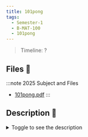```yaml
---
title: 101pong
tags:
  - Semester-1
  - B-MAT-100
  - 101pong
---
```

> Timeline: ?


## Files 📂

:::note 2025 Subject and Files
- [101pong.pdf](https://github.com/Studio-17/Epitech-Subjects/raw/main/Semester-1/B-MAT-100/101pong/101pong.pdf)
:::

## Description 📖
<details>
  <summary>Toggle to see the description</summary>
  <div>
<details>
<summary> Tests de la moulinette </summary>
<table align="center">
    <thead>
        <tr>
            <td colspan="3" align="center"><strong>MOULINETTE</strong></td>
        </tr>
        <tr>
            <th>SOMMAIRE</th>
            <th>NB DE TESTS</th>
            <th>DETAILS</th>
        </tr>
    </thead>
    <tbody>
        <tr>
            <td rowspan="1">A - Basic tree</td>
            <td rowspan="1" style="text-align: center;">1</td>
            <td>01 - Tree of size 1</td>
        </tr>
        <tr>
            <td rowspan="2">B - Functionality</td>
            <td rowspan="2" style="text-align: center;">2</td>
            <td>01 - Trees of even sizes</td>
        </tr>
        <tr>
            <td>02 - Trees of odd sizes</td>
        </tr>
        <tr>
            <td rowspan="1">C - Error handling</td>
            <td rowspan="1" style="text-align: center;">1</td>
            <td>01 - Trees of invalid sizes</td>
        </tr>
    </tbody>
</table>
</details>
<details>
<summary> Tests de la moulinette </summary>
<table align="center">
    <thead>
        <tr>
            <td colspan="3" align="center"><strong>MOULINETTE</strong></td>
        </tr>
        <tr>
            <th>SOMMAIRE</th>
            <th>NB DE TESTS</th>
            <th>DETAILS</th>
        </tr>
    </thead>
    <tbody>
        <tr>
            <td rowspan="1">match</td>
            <td rowspan="1" style="text-align: center;">1</td>
            <td>match</td>
        </tr>
        <tr>
            <td rowspan="1">nmatch</td>
            <td rowspan="1" style="text-align: center;">1</td>
            <td>nmatch</td>
        </tr>
    </tbody>
</table>
</details>
<details>
<summary> Tests de la moulinette </summary>
<table align="center">
    <thead>
        <tr>
            <td colspan="3" align="center"><strong>MOULINETTE</strong></td>
        </tr>
        <tr>
            <th>SOMMAIRE</th>
            <th>NB DE TESTS</th>
            <th>DETAILS</th>
        </tr>
    </thead>
    <tbody>
        <tr>
            <td rowspan="1">A - Basic star</td>
            <td rowspan="1" style="text-align: center;">1</td>
            <td>01 - Star of size 1</td>
        </tr>
        <tr>
            <td rowspan="3">B - Functionality</td>
            <td rowspan="3" style="text-align: center;">3</td>
            <td>01 - Stars of small sizes</td>
        </tr>
    		<tr>
			<td>02 - Stars of medium sizes</td>
		</tr>
		<tr>
			<td>03 - Stars of big sizes</td>
		</tr>
        <tr>
            <td rowspan="1">C - Error handling</td>
            <td rowspan="1" style="text-align: center;">1</td>
            <td>01 - Star of size 0</td>
        </tr>
	</tbody>
</table>
</details>
<details>
<summary> Tests de la moulinette </summary>
<table align="center">
    <thead>
    <tr>
        <td colspan="3" align="center"><strong>MOULINETTE</strong></td>
    </tr>
        <tr>
            <th>SOMMAIRE</th>
            <th>NB DE TESTS</th>
            <th>DETAILS</th>
        </tr>
    </thead>
    <tbody>
        <tr>
            <td rowspan="1">workshopLib</td>
            <td rowspan="1" style="text-align: center;">29</td>
            <td>❌</td>
        </tr>
    </tbody>
</table>
</details>
<details>
<summary> Tests de la moulinette </summary>
<table align="center">
    <thead>
        <tr>
            <td colspan="3" align="center"><strong>MOULINETTE</strong></td>
        </tr>
        <tr>
            <th>SOMMAIRE</th>
            <th>NB DE TESTS</th>
            <th>DETAILS</th>
        </tr>
    </thead>
    <tbody>
        <tr>
            <td rowspan="1">01 - Count Island</td>
            <td rowspan="1" style="text-align: center;">1</td>
            <td>01 - Count island</td>
        </tr>
        <tr>
            <td rowspan="1">02 - Return Value</td>
            <td rowspan="1" style="text-align: center;">1</td>
            <td>01 - Return value</td>
        </tr>
        <tr>
            <td rowspan="1">03 - Error handling</td>
            <td rowspan="1" style="text-align: center;">1</td>
            <td>01 - Error handling</td>
        </tr>
	</tbody>
</table>
</details>
<details>
<summary> Tests de la moulinette </summary>
<table align="center">
    <thead>
    <tr>
        <td colspan="3" align="center"><strong>MOULINETTE</strong></td>
    </tr>
        <tr>
            <th>SOMMAIRE</th>
            <th>NB DE TESTS</th>
            <th>DETAILS</th>
        </tr>
    </thead>
    <tbody>
        <tr>
            <td rowspan="1">step01</td>
            <td rowspan="1" style="text-align: center;">1</td>
            <td>Step01</td>
        </tr>
        <tr>
            <td rowspan="1">step02</td>
            <td rowspan="1" style="text-align: center;">1</td>
            <td>Step02</td>
        </tr>
        <tr>
            <td rowspan="1">step03</td>
            <td rowspan="1" style="text-align: center;">1</td>
            <td>Step03</td>
        </tr>
        <tr>
            <td rowspan="1">step04</td>
            <td rowspan="1" style="text-align: center;">1</td>
            <td>Step04</td>
        </tr>
    </tbody>
</table>
</details>
<details>
<summary> Tests de la moulinette </summary>
<table align="center">
    <thead>
    <tr>
        <td colspan="3" align="center"><strong>MOULINETTE</strong></td>
    </tr>
        <tr>
            <th>SOMMAIRE</th>
            <th>NB DE TESTS</th>
            <th>DETAILS</th>
        </tr>
    </thead>
    <tbody>
        <tr>
            <td rowspan="3">rush-1-1</td>
            <td rowspan="3" style="text-align: center;">3</td>
            <td>01 - Small sizes</td>
        </tr>
        <tr>
            <td>02 - Big sizes</td>
        </tr>
        <tr>
            <td>03 - Special cases</td>
        </tr>
        <tr>
            <td rowspan="3">rush-1-2</td>
            <td rowspan="3" style="text-align: center;">3</td>
            <td>01 - Small sizes</td>
        </tr>
        <tr>
            <td>02 - Big sizes</td>
        </tr>
        <tr>
            <td>03 - Special cases</td>
        </tr>
        <tr>
            <td rowspan="3">rush-1-3</td>
            <td rowspan="3" style="text-align: center;">3</td>
            <td>01 - Small sizes</td>
        </tr>
        <tr>
            <td>02 - Big sizes</td>
        </tr>
        <tr>
            <td>03 - Special cases</td>
        </tr>
        <tr>
            <td rowspan="3">rush-1-4</td>
            <td rowspan="3" style="text-align: center;">3</td>
            <td>01 - Small sizes</td>
        </tr>
        <tr>
            <td>02 - Big sizes</td>
        </tr>
        <tr>
            <td>03 - Special cases</td>
        </tr>
        <tr>
            <td rowspan="3">rush-1-5</td>
            <td rowspan="3" style="text-align: center;">3</td>
            <td>01 - Small sizes</td>
        </tr>
        <tr>
            <td>02 - Big sizes</td>
        </tr>
        <tr>
            <td>03 - Special cases</td>
        </tr>
    </tbody>
</table>
</details>
<details>
<summary> Tests de la moulinette </summary>
<table align="center">
    <thead>
    <tr>
        <td colspan="3" align="center"><strong>MOULINETTE</strong></td>
    </tr>
        <tr>
            <th>SOMMAIRE</th>
            <th>NB DE TESTS</th>
            <th>DETAILS</th>
        </tr>
    </thead>
    <tbody>
        <tr>
            <td rowspan="1">01 - task01</td>
            <td rowspan="1" style="text-align: center;">1</td>
            <td>task01</td>
        </tr>
        <tr>
            <td rowspan="1">02 - task02</td>
            <td rowspan="1" style="text-align: center;">1</td>
            <td>task02</td>
        </tr>
        <tr>
            <td rowspan="1">03 - task03</td>
            <td rowspan="1" style="text-align: center;">1</td>
            <td>task03</td>
        </tr>
        <tr>
            <td rowspan="1">04 - task04</td>
            <td rowspan="1" style="text-align: center;">1</td>
            <td>task04</td>
        </tr>
        <tr>
            <td rowspan="1">05 - task05</td>
            <td rowspan="1" style="text-align: center;">1</td>
            <td>task05</td>
        </tr>
        <tr>
            <td rowspan="1">06 - task06</td>
            <td rowspan="1" style="text-align: center;">1</td>
            <td>task06</td>
        </tr>
    </tbody>
</table>
</details>
<details>
<summary> Tests de la moulinette </summary>
<table align="center">
    <thead>
    <tr>
        <td colspan="3" align="center"><strong>MOULINETTE</strong></td>
    </tr>
        <tr>
            <th>SOMMAIRE</th>
            <th>NB DE TESTS</th>
            <th>DETAILS</th>
        </tr>
    </thead>
    <tbody>
        <tr>
            <td rowspan="1">01 - task01</td>
            <td rowspan="1" style="text-align: center;">1</td>
            <td>task01</td>
        </tr>
        <tr>
            <td rowspan="1">02 - task02</td>
            <td rowspan="1" style="text-align: center;">1</td>
            <td>task02</td>
        </tr>
        <tr>
            <td rowspan="1">03 - task03</td>
            <td rowspan="1" style="text-align: center;">1</td>
            <td>task03</td>
        </tr>
        <tr>
            <td rowspan="1">04 - task04</td>
            <td rowspan="1" style="text-align: center;">1</td>
            <td>task04</td>
        </tr>
        <tr>
            <td rowspan="1">05 - task05</td>
            <td rowspan="1" style="text-align: center;">1</td>
            <td>task05</td>
        </tr>
        <tr>
            <td rowspan="1">06 - task06</td>
            <td rowspan="1" style="text-align: center;">1</td>
            <td>task06</td>
        </tr>
    </tbody>
</table>
</details>
<details>
<summary> Tests de la moulinette </summary>
<table align="center">
    <thead>
    <tr>
        <td colspan="3" align="center"><strong>MOULINETTE</strong></td>
    </tr>
        <tr>
            <th>SOMMAIRE</th>
            <th>NB DE TESTS</th>
            <th>DETAILS</th>
        </tr>
    </thead>
    <tbody>
        <tr>
            <td rowspan="1">01 - task01</td>
            <td rowspan="1" style="text-align: center;">1</td>
            <td>task01</td>
        </tr>
        <tr>
            <td rowspan="1">02 - task02</td>
            <td rowspan="1" style="text-align: center;">1</td>
            <td>task02</td>
        </tr>
        <tr>
            <td rowspan="1">03 - task03</td>
            <td rowspan="1" style="text-align: center;">1</td>
            <td>task03</td>
        </tr>
        <tr>
            <td rowspan="1">04 - task04</td>
            <td rowspan="1" style="text-align: center;">1</td>
            <td>task04</td>
        </tr>
        <tr>
            <td rowspan="1">05 - task05</td>
            <td rowspan="1" style="text-align: center;">1</td>
            <td>task05</td>
        </tr>
    </tbody>
</table>
</details>
<details>
<summary> Tests de la moulinette </summary>
<table align="center">
    <thead>
    <tr>
        <td colspan="3" align="center"><strong>MOULINETTE</strong></td>
    </tr>
        <tr>
            <th>SOMMAIRE</th>
            <th>NB DE TESTS</th>
            <th>DETAILS</th>
        </tr>
    </thead>
    <tbody>
        <tr>
            <td>01 - task01</td>
            <td rowspan="1" style="text-align: center;">1</td>
            <td>task01</td>
        </tr>
        <tr>
            <td>02 - task02</td>
            <td rowspan="1" style="text-align: center;">1</td>
            <td>task02</td>
        </tr>
        <tr>
            <td>03 - task03</td>
            <td rowspan="1" style="text-align: center;">1</td>
            <td>task03</td>
        </tr>
        <tr>
            <td>04 - task04</td>
            <td rowspan="1" style="text-align: center;">1</td>
            <td>task04</td>
        </tr>
        <tr>
            <td>05 - task05</td>
            <td rowspan="1" style="text-align: center;">1</td>
            <td>task05</td>
        </tr>
        <tr>
            <td>06 - task06</td>
            <td rowspan="1" style="text-align: center;">1</td>
            <td>task06</td>
        </tr>
        <tr>
            <td>07 - task07</td>
            <td rowspan="1" style="text-align: center;">1</td>
            <td>task07</td>
        </tr>
        </tr>
        <tr>
            <td>08 - task08</td>
            <td rowspan="1" style="text-align: center;">1</td>
            <td>task08</td>
        </tr>
        <tr>
            <td>09 - task09</td>
            <td rowspan="1" style="text-align: center;">1</td>
            <td>task09</td>
        </tr>
        <tr>
            <td>10 - task10</td>
            <td rowspan="1" style="text-align: center;">1</td>
            <td>task10</td>
        </tr>
        <tr>
            <td>11 - task11</td>
            <td rowspan="1" style="text-align: center;">1</td>
            <td>task11</td>
        </tr>
        <tr>
            <td>12 - task12</td>
            <td rowspan="1" style="text-align: center;">1</td>
            <td>task12</td>
        </tr>
        <tr>
            <td>13 - task13</td>
            <td rowspan="1" style="text-align: center;">1</td>
            <td>task13</td>
        </tr>
        <tr>
            <td>14 - task14</td>
            <td rowspan="1" style="text-align: center;">1</td>
            <td>task14</td>
        </tr>
        <tr>
            <td>15 - task15</td>
            <td rowspan="1" style="text-align: center;">1</td>
            <td>task15</td>
        </tr>
        <tr>
            <td>16 - task16</td>
            <td rowspan="1" style="text-align: center;">1</td>
            <td>task16</td>
        </tr>
        <tr>
            <td>17 - task17</td>
            <td rowspan="1" style="text-align: center;">1</td>
            <td>task17</td>
        </tr>
        <tr>
            <td>18 - task18</td>
            <td rowspan="1" style="text-align: center;">1</td>
            <td>task18</td>
        </tr>
        <tr>
            <td>19 - task19</td>
            <td rowspan="1" style="text-align: center;">1</td>
            <td>task19</td>
        </tr>
        <tr>
            <td>20 - task20</td>
            <td rowspan="1" style="text-align: center;">1</td>
            <td>task20</td>
        </tr>
        <tr>
            <td>21 - task21</td>
            <td rowspan="1" style="text-align: center;">1</td>
            <td>task21</td>
        </tr>
    </tbody>
</table>
</details>
<details>
<summary> Tests de la moulinette </summary>
<table align="center">
    <thead>
        <tr>
            <td colspan="3" align="center"><strong>MOULINETTE</strong></td>
        </tr>
        <tr>
            <th>SOMMAIRE</th>
            <th>NB DE TESTS</th>
            <th>DETAILS</th>
        </tr>
    </thead>
    <tbody>
        <tr>
            <td rowspan="1">01 - task01</td>
            <td rowspan="1" style="text-align: center;">1</td>
            <td>task01</td>
        </tr>
        <tr>
            <td rowspan="1">02 - task02</td>
            <td rowspan="1" style="text-align: center;">1</td>
            <td>task02</td>
        </tr>
        <tr>
            <td rowspan="1">03 - task03</td>
            <td rowspan="1" style="text-align: center;">1</td>
            <td>task03</td>
        </tr>
        <tr>
            <td rowspan="1">04 - task04</td>
            <td rowspan="1" style="text-align: center;">1</td>
            <td>task04</td>
        </tr>
        <tr>
            <td rowspan="1">05 - task05</td>
            <td rowspan="1" style="text-align: center;">1</td>
            <td>task05</td>
        </tr>
        <tr>
            <td rowspan="1">06 - task06</td>
            <td rowspan="1" style="text-align: center;">1</td>
            <td>task06</td>
        </tr>
        <tr>
            <td rowspan="1">07 - task07</td>
            <td rowspan="1" style="text-align: center;">1</td>
            <td>task07</td>
        </tr>
    </tbody>
</table>
</details>
<details>
<summary> Tests de la moulinette </summary>
<table align="center">
    <thead>
    <tr>
        <td colspan="3" align="center"><strong>MOULINETTE</strong></td>
    </tr>
        <tr>
            <th>SOMMAIRE</th>
            <th>NB DE TESTS</th>
            <th>DETAILS</th>
        </tr>
    </thead>
    <tbody>
        <tr>
            <td rowspan="1">01 - task01</td>
            <td rowspan="1" style="text-align: center;">1</td>
            <td>task01</td>
        </tr>
        <tr>
            <td rowspan="1">02 - task02</td>
            <td rowspan="1" style="text-align: center;">1</td>
            <td>task02</td>
        </tr>
        <tr>
            <td rowspan="1">03 - task03</td>
            <td rowspan="1" style="text-align: center;">1</td>
            <td>task03</td>
        </tr>
        <tr>
            <td rowspan="1">04 - task04</td>
            <td rowspan="1" style="text-align: center;">1</td>
            <td>task04</td>
        </tr>
    </tbody>
</table>
</details>
<details>
<summary> Tests de la moulinette </summary>
<table align="center">
    <thead>
    <tr>
        <td colspan="3" align="center"><strong>MOULINETTE</strong></td>
    </tr>
        <tr>
            <th>SOMMAIRE</th>
            <th>NB DE TESTS</th>
            <th>DETAILS</th>
        </tr>
    </thead>
    <tbody>
        <tr>
            <td rowspan="1">01 - task01</td>
            <td rowspan="1" style="text-align: center;">1</td>
            <td>task01</td>
        </tr>
        <tr>
            <td rowspan="1">02 - task02</td>
            <td rowspan="1" style="text-align: center;">1</td>
            <td>task02</td>
        </tr>
        <tr>
            <td rowspan="1">03 - task03</td>
            <td rowspan="1" style="text-align: center;">1</td>
            <td>task03</td>
        </tr>
        <tr>
            <td rowspan="1">04 - task04</td>
            <td rowspan="1" style="text-align: center;">1</td>
            <td>task04</td>
        </tr>
        <tr>
            <td rowspan="1">05 - task05</td>
            <td rowspan="1" style="text-align: center;">1</td>
            <td>task05</td>
        </tr>
        <tr>
            <td rowspan="1">06 - task06</td>
            <td rowspan="1" style="text-align: center;">1</td>
            <td>task06</td>
        </tr>
    </tbody>
</table>
</details>
<details>
<summary> Tests de la moulinette </summary>
<table align="center">
    <thead>
    <tr>
        <td colspan="3" align="center"><strong>MOULINETTE</strong></td>
    </tr>
        <tr>
            <th>SOMMAIRE</th>
            <th>NB DE TESTS</th>
            <th>DETAILS</th>
        </tr>
    </thead>
    <tbody>
        <tr>
            <td rowspan="1">01 - task01</td>
            <td rowspan="1" style="text-align: center;">1</td>
            <td>task01</td>
        </tr>
        <tr>
            <td rowspan="1">02 - task02</td>
            <td rowspan="1" style="text-align: center;">1</td>
            <td>task02</td>
        </tr>
        <tr>
            <td rowspan="1">03 - task03</td>
            <td rowspan="1" style="text-align: center;">1</td>
            <td>task03</td>
        </tr>
        <tr>
            <td rowspan="1">04 - task04</td>
            <td rowspan="1" style="text-align: center;">1</td>
            <td>task04</td>
        </tr>
        <tr>
            <td rowspan="1">05 - task05</td>
            <td rowspan="1" style="text-align: center;">1</td>
            <td>task05</td>
        </tr>
        <tr>
            <td rowspan="1">06 - task06</td>
            <td rowspan="1" style="text-align: center;">1</td>
            <td>task06</td>
        </tr>
        <tr>
            <td rowspan="1">07 - task07</td>
            <td rowspan="1" style="text-align: center;">1</td>
            <td>task07</td>
        </tr>
        <tr>
            <td rowspan="1">08 - task08</td>
            <td rowspan="1" style="text-align: center;">1</td>
            <td>task08</td>
        </tr>
        <tr>
            <td rowspan="1">09 - task09</td>
            <td rowspan="1" style="text-align: center;">1</td>
            <td>task09</td>
        </tr>
    </tbody>
</table>
</details>
<details>
<summary> Tests de la moulinette </summary>
<table align="center">
    <thead>
    <tr>
        <td colspan="3" align="center"><strong>MOULINETTE</strong></td>
    </tr>
        <tr>
            <th>SOMMAIRE</th>
            <th>NB DE TESTS</th>
            <th>DETAILS</th>
        </tr>
    </thead>
    <tbody>
        <tr>
            <td rowspan="1">01 - task01</td>
            <td rowspan="1" style="text-align: center;">1</td>
            <td>task01</td>
        </tr>
        <tr>
            <td rowspan="1">02 - task02</td>
            <td rowspan="1" style="text-align: center;">1</td>
            <td>task02</td>
        </tr>
        <tr>
            <td rowspan="1">03 - task03</td>
            <td rowspan="1" style="text-align: center;">1</td>
            <td>task03</td>
        </tr>
        <tr>
            <td rowspan="1">04 - task04</td>
            <td rowspan="1" style="text-align: center;">1</td>
            <td>task04</td>
        </tr>
        <tr>
            <td rowspan="1">05 - task05</td>
            <td rowspan="1" style="text-align: center;">1</td>
            <td>task05</td>
        </tr>
        <tr>
            <td rowspan="1">06 - task06</td>
            <td rowspan="1" style="text-align: center;">1</td>
            <td>task06</td>
        </tr>
        <tr>
            <td rowspan="1">07 - task07</td>
            <td rowspan="1" style="text-align: center;">1</td>
            <td>task07</td>
        </tr>
    </tbody>
</table>
</details>
<details>
<summary> Tests de la moulinette </summary>
<table align="center">
    <thead>
    <tr>
        <td colspan="3" align="center"><strong>MOULINETTE</strong></td>
    </tr>
        <tr>
            <th>SOMMAIRE</th>
            <th>NB DE TESTS</th>
            <th>DETAILS</th>
        </tr>
    </thead>
    <tbody>
        <tr>
            <td rowspan="1">01 - task01</td>
            <td rowspan="1" style="text-align: center;">1</td>
            <td>task01</td>
        </tr>
        <tr>
            <td rowspan="1">02 - task02</td>
            <td rowspan="1" style="text-align: center;">1</td>
            <td>task02</td>
        </tr>
        <tr>
            <td rowspan="1">03 - task03</td>
            <td rowspan="1" style="text-align: center;">1</td>
            <td>task03</td>
        </tr>
        <tr>
            <td rowspan="1">04 - task04</td>
            <td rowspan="1" style="text-align: center;">1</td>
            <td>task04</td>
        </tr>
        <tr>
            <td rowspan="1">05 - task05</td>
            <td rowspan="1" style="text-align: center;">1</td>
            <td>task05</td>
        </tr>
        <tr>
            <td rowspan="1">06 - task06</td>
            <td rowspan="1" style="text-align: center;">1</td>
            <td>task06</td>
        </tr>
        <tr>
            <td rowspan="1">07 - task07</td>
            <td rowspan="1" style="text-align: center;">1</td>
            <td>task07</td>
        </tr>
        <tr>
            <td rowspan="1">08 - task08</td>
            <td rowspan="1" style="text-align: center;">1</td>
            <td>task08</td>
        </tr>
    </tbody>
</table>
</details>
<details>
<summary> Tests de la moulinette </summary>
<table align="center">
    <thead>
    <tr>
        <td colspan="3" align="center"><strong>MOULINETTE</strong></td>
    </tr>
        <tr>
            <th>SOMMAIRE</th>
            <th>NB DE TESTS</th>
            <th>DETAILS</th>
        </tr>
    </thead>
    <tbody>
        <tr>
            <td rowspan="1">01 - task01</td>
            <td rowspan="1" style="text-align: center;">1</td>
            <td>task01</td>
        </tr>
        <tr>
            <td rowspan="1">02 - task02</td>
            <td rowspan="1" style="text-align: center;">1</td>
            <td>task02</td>
        </tr>
        <tr>
            <td rowspan="1">03 - task03</td>
            <td rowspan="1" style="text-align: center;">1</td>
            <td>task03</td>
        </tr>
        <tr>
            <td rowspan="1">04 - task04</td>
            <td rowspan="1" style="text-align: center;">1</td>
            <td>task04</td>
        </tr>
        <tr>
            <td rowspan="1">05 - task05</td>
            <td rowspan="1" style="text-align: center;">1</td>
            <td>task05</td>
        </tr>
        <tr>
            <td rowspan="1">06 - task06</td>
            <td rowspan="1" style="text-align: center;">1</td>
            <td>task06</td>
        </tr>
        <tr>
            <td rowspan="1">07 - task07</td>
            <td rowspan="1" style="text-align: center;">1</td>
            <td>task07</td>
        </tr>
        <tr>
            <td rowspan="1">08 - task08</td>
            <td rowspan="1" style="text-align: center;">1</td>
            <td>task08</td>
        </tr>
        <tr>
            <td rowspan="1">09 - task09</td>
            <td rowspan="1" style="text-align: center;">1</td>
            <td>task09</td>
        </tr>
        <tr>
            <td rowspan="1">10 - task10</td>
            <td rowspan="1" style="text-align: center;">1</td>
            <td>task10</td>
        </tr>
        <tr>
            <td rowspan="1">11 - task11</td>
            <td rowspan="1" style="text-align: center;">1</td>
            <td>task11</td>
        </tr>
    </tbody>
</table>
</details>
<details>
<summary> Tests de la moulinette </summary>
<table align="center">
    <thead>
    <tr>
        <td colspan="3" align="center"><strong>MOULINETTE</strong></td>
    </tr>
        <tr>
            <th>SOMMAIRE</th>
            <th>NB DE TESTS</th>
            <th>DETAILS</th>
        </tr>
    </thead>
    <tbody>
        <tr>
            <td rowspan="1">01 - task01</td>
            <td rowspan="1" style="text-align: center;">1</td>
            <td>task01</td>
        </tr>
        <tr>
            <td rowspan="1">02 - task02</td>
            <td rowspan="1" style="text-align: center;">1</td>
            <td>task02</td>
        </tr>
        <tr>
            <td rowspan="1">03 - task03</td>
            <td rowspan="1" style="text-align: center;">1</td>
            <td>task03</td>
        </tr>
        <tr>
            <td rowspan="1">04 - task04</td>
            <td rowspan="1" style="text-align: center;">1</td>
            <td>task04</td>
        </tr>
        <tr>
            <td rowspan="1">05 - task05</td>
            <td rowspan="1" style="text-align: center;">1</td>
            <td>task05</td>
        </tr>
    </tbody>
</table>
</details>
<details>
<summary> Tests de la moulinette </summary>
<table align="center">
    <thead>
        <tr>
            <td colspan="3" align="center"><strong>MOULINETTE</strong></td>
        </tr>
        <tr>
            <th>SOMMAIRE</th>
            <th>NB DE TESTS</th>
            <th>DETAILS</th>
        </tr>
    </thead>
    <tbody>
        <tr>
            <td rowspan="8">01 - eval_expr</td>
            <td rowspan="8" style="text-align: center;">8</td>
            <td>Test 01</td>
        </tr>
        <tr>
            <td>Test 02</td>
        </tr>
        <tr>
            <td>Test 03</td>
        </tr>
        <tr>
            <td>Test 04</td>
        </tr>
        <tr>
            <td>Test 05</td>
        </tr>
        <tr>
            <td>Test 06</td>
        </tr>
        <tr>
            <td>Test 07</td>
        </tr>
        <tr>
            <td>Test 08</td>
        </tr>
    </tbody>
</table>
</details>
<details>
<summary> Tests de la moulinette </summary>
<table align="center">
    <thead>
        <tr>
            <td colspan="3" align="center"><strong>MOULINETTE</strong></td>
        </tr>
        <tr>
            <th>SOMMAIRE</th>
            <th>NB DE TESTS</th>
            <th>DETAILS</th>
        </tr>
    </thead>
    <tbody>
        <tr>
            <td rowspan="12">01 - syntax errors</td>
            <td rowspan="12" style="text-align: center;">12</td>
            <td>A - missing operator</td>
        </tr>
        <tr>
            <td>B - too many operator</td>
        </tr>
        <tr>
            <td>C - operator in the base</td>
        </tr>
        <tr>
            <td>D - two identical digits</td>
        </tr>
        <tr>
            <td>E - two identical operators</td>
        </tr>
        <tr>
            <td>F - unmatched parenthesis #1</td>
        </tr>
        <tr>
            <td>G - unmatched parenthesis #2</td>
        </tr>
        <tr>
            <td>H - invalid expression #1</td>
        </tr>
        <tr>
            <td>I - invalid expression #2</td>
        </tr>
        <tr>
            <td>J - empty expression</td>
        </tr>
        <tr>
            <td>K - unknown digit</td>
        </tr>
        <tr>
            <td>L - missing argument</td>
        </tr>
        <tr>
            <td rowspan="7">02 - addition</td>
            <td rowspan="7" style="text-align: center;">7</td>
            <td>A - simple #1</td>
        </tr>
        <tr>
            <td>B - simple #2</td>
        </tr>
        <tr>
            <td>C - size handling #1</td>
        </tr>
        <tr>
            <td>D - size handling #2</td>
        </tr>
        <tr>
            <td>E - with remainder</td>
        </tr>
        <tr>
            <td>F - big #1</td>
        </tr>
        <tr>
            <td>G - big #2</td>
        </tr>
        <tr>
            <td rowspan="13">03 - subtraction</td>
            <td rowspan="13" style="text-align: center;">13</td>
            <td>A - simple positive</td>
        </tr>
        <tr>
            <td>B - simple negative #1</td>
        </tr>
        <tr>
            <td>C - simple negative #2</td>
        </tr>
        <tr>
            <td>D - size handling #1</td>
        </tr>
        <tr>
            <td>E - size handling #2</td>
        </tr>
        <tr>
            <td>F - size handling #3</td>
        </tr>
        <tr>
            <td>G - with remainder #1</td>
        </tr>
        <tr>
            <td>H - with remainder #2</td>
        </tr>
        <tr>
            <td>I - two operators</td>
        </tr>
        <tr>
            <td>J - big #1</td>
        </tr>
        <tr>
            <td>K - big #2</td>
        </tr>
        <tr>
            <td>L - big #3</td>
        </tr>
        <tr>
            <td>M - big #4</td>
        </tr>
        <tr>
            <td rowspan="9">04 - multiplication</td>
            <td rowspan="9" style="text-align: center;">9</td>
            <td>A - simple</td>
        </tr>
        <tr>
            <td>B - size handling #1</td>
        </tr>
        <tr>
            <td>C - size handling #2</td>
        </tr>
        <tr>
            <td>D - size handling #3</td>
        </tr>
        <tr>
            <td>E - with negative number #1</td>
        </tr>
        <tr>
            <td>F - with negative number #2</td>
        </tr>
        <tr>
            <td>G - big#1</td>
        </tr>
        <tr>
            <td>H - big #2</td>
        </tr>
        <tr>
            <td>I - big #3</td>
        </tr>
        <tr>
            <td rowspan="11">05 - division</td>
            <td rowspan="11" style="text-align: center;">11</td>
            <td>A - simple #1</td>
        </tr>
        <tr>
            <td>B - simple #2</td>
        </tr>
        <tr>
            <td>C - size handling #1</td>
        </tr>
        <tr>
            <td>D - size handling #2</td>
        </tr>
        <tr>
            <td>E - size handling #3</td>
        </tr>
        <tr>
            <td>F - with negative number #1</td>
        </tr>
        <tr>
            <td>G - with negative number #2</td>
        </tr>
        <tr>
            <td>H - big #1</td>
        </tr>
        <tr>
            <td>I - big #2</td>
        </tr>
        <tr>
            <td>J - big #3</td>
        </tr>
        <tr>
            <td>K - by 0 exception</td>
        </tr>
        <tr>
            <td rowspan="11">06 - modulo</td>
            <td rowspan="11" style="text-align: center;">11</td>
            <td>A - simple #1</td>
        </tr>
        <tr>
            <td>B - simple #2</td>
        </tr>
        <tr>
            <td>C - size handling #1</td>
        </tr>
        <tr>
            <td>D - size handling #2</td>
        </tr>
        <tr>
            <td>E - size handling #3</td>
        </tr>
        <tr>
            <td>F - with negative number #1</td>
        </tr>
        <tr>
            <td>G - with negative number #2</td>
        </tr>
        <tr>
            <td>H - big #1</td>
        </tr>
        <tr>
            <td>I - big #2</td>
        </tr>
        <tr>
            <td>J - big #3</td>
        </tr>
        <tr>
            <td>K - by 0 exception</td>
        </tr>
        <tr>
            <td rowspan="6">07 - base and operators</td>
            <td rowspan="6" style="text-align: center;">6</td>
            <td>A - binary base</td>
        </tr>
        <tr>
            <td>B - hexa base</td>
        </tr>
        <tr>
            <td>C - custom base #1</td>
        </tr>
        <tr>
            <td>D - custom base #2</td>
        </tr>
        <tr>
            <td>E - custom operators</td>
        </tr>
        <tr>
            <td>F - mixed custom</td>
        </tr>
        <tr>
            <td rowspan="12">08 - eval expr</td>
            <td rowspan="12" style="text-align: center;">12</td>
            <td>A - operator priority #1</td>
        </tr>
        <tr>
            <td>B - operator priority #2</td>
        </tr>
        <tr>
            <td>C - operator priority #3</td>
        </tr>
        <tr>
            <td>D - unary operator #1</td>
        </tr>
        <tr>
            <td>E - unary operator #2</td>
        </tr>
        <tr>
            <td>F - unary operator #3</td>
        </tr>
        <tr>
            <td>G - with parenthesis #1</td>
        </tr>
        <tr>
            <td>H - with parenthesis #2</td>
        </tr>
        <tr>
            <td>I - with parenthesis #3</td>
        </tr>
        <tr>
            <td>J - with parenthesis #4</td>
        </tr>
        <tr>
            <td>K - big #1</td>
        </tr>
        <tr>
            <td>L - big #2</td>
        </tr>
    </tbody>
</table>
</details>
<details>
<summary> Tests de la moulinette </summary>
<table align="center">
    <thead>
        <tr>
            <td colspan="3" align="center"><strong>MOULINETTE</strong></td>
        </tr>
        <tr>
            <th>SOMMAIRE</th>
            <th>NB DE TESTS</th>
            <th>DETAILS</th>
        </tr>
    </thead>
    <tbody>
        <tr>
            <td rowspan="7">1 - simple print</td>
            <td rowspan="7" style="text-align: center;">7</td>
            <td>11. Empty</td>
        </tr>
    		<tr>
			<td>12. Simple word</td>
		</tr>
		<tr>
			<td>13. Hello World</td>
		</tr>
		<tr>
			<td>14. Spaces and</td>
		</tr>
		<tr>
			<td>15. Spaces at the end, trying echo -n ?</td>
		</tr>
		<tr>
			<td>16. sentences</td>
		</tr>
		<tr>
			<td>17. Starting 1 byte later</td>
		</tr>
        <tr>
            <td rowspan="2">2 - % Flags</td>
            <td rowspan="2" style="text-align: center;">2</td>
            <td>21. %% - 1</td>
        </tr>
    		<tr>
			<td>22. %% - 2</td>
		</tr>
        <tr>
            <td rowspan="2">3 - c Flags</td>
            <td rowspan="2" style="text-align: center;">2</td>
            <td>31. %c - 1</td>
        </tr>
    		<tr>
			<td>32. %c - 2</td>
		</tr>
        <tr>
            <td rowspan="2">4 - s Flags</td>
            <td rowspan="2" style="text-align: center;">2</td>
            <td>41. %s - 1</td>
        </tr>
    		<tr>
			<td>42. %s - 2</td>
		</tr>
        <tr>
            <td rowspan="4">5 - d/i Flags</td>
            <td rowspan="4" style="text-align: center;">4</td>
            <td>51. %d - 1</td>
        </tr>
    		<tr>
			<td>52. %d - 2</td>
		</tr>
		<tr>
			<td>53. %i - 1</td>
		</tr>
		<tr>
			<td>54. %i - 2</td>
		</tr>
        <tr>
            <td rowspan="4">6 - Multiple options</td>
            <td rowspan="4" style="text-align: center;">4</td>
            <td>61. %c, %s, %d</td>
        </tr>
    		<tr>
			<td>62. %s, %s</td>
		</tr>
		<tr>
			<td>63. %%, %s, %d, %i, %c</td>
		</tr>
		<tr>
			<td>64. PATH 5</td>
		</tr>
	</tbody>
</table>
</details>
<details>
<summary> Tests de la moulinette </summary>
<table align="center">
    <thead>
        <tr>
            <td colspan="3" align="center"><strong>MOULINETTE</strong></td>
        </tr>
        <tr>
            <th>SOMMAIRE</th>
            <th>NB DE TESTS</th>
            <th>DETAILS</th>
        </tr>
    </thead>
    <tbody>
        <tr>
            <td rowspan="5">01 - add</td>
            <td rowspan="5" style="text-align: center;">5</td>
            <td>Test 1</td>
        </tr>
        <tr>
            <td>Test 2</td>
        </tr>
        <tr>
            <td>Test 3</td>
        </tr>
        <tr>
            <td>Test 4</td>
        </tr>
        <tr>
            <td>Test 5</td>
        </tr>
        <tr>
            <td rowspan="6">02 - sub</td>
            <td rowspan="6" style="text-align: center;">6</td>
            <td>Test 1</td>
        </tr>
        <tr>
            <td>Test 2</td>
        </tr>
        <tr>
            <td>Test 3</td>
        </tr>
        <tr>
            <td>Test 4</td>
        </tr>
        <tr>
            <td>Test 5</td>
        </tr>
        <tr>
            <td>Test 6</td>
        </tr>
    </tbody>
</table>
</details>
<details>
<summary> Tests de la moulinette </summary>
<table align="center">
    <thead>
    <tr>
            <td colspan="3" align="center"><strong>MOULINETTE</strong></td>
    </tr>
        <tr>
            <th>SOMMAIRE</th>
            <th>NB DE TESTS</th>
            <th>DETAILS</th>
        </tr>
    </thead>
    <tbody>
        <tr>
            <td rowspan="19">1-rigor</td>
            <td rowspan="19" style="text-align: center;">19</td>
            <td>1a-no arguments</td>
        </tr>
        <tr>
            <td>1b-not enough arguments</td>
        </tr>
        <tr>
            <td>1c-too many arguments</td>
        </tr>
        <tr>
            <td>1d-incorrect argument 1</td>
        </tr>
        <tr>
            <td>1e-incorrect argument 2</td>
        </tr>
        <tr>
            <td>1f-incorrect argument 3</td>
        </tr>
        <tr>
            <td>1g-incorrect argument 4</td>
        </tr>
        <tr>
            <td>1h-bad option 1</td>
        </tr>
        <tr>
            <td>1j-bad radius 2</td>
        </tr>
        <tr>
            <td>1k-bad radius 1</td>
        </tr>
        <tr>
            <td>1l-bad radius 2</td>
        </tr>
        <tr>
            <td>1m-bad angle 1</td>
        </tr>
        <tr>
            <td>1n-bad angle 2</td>
        </tr>
        <tr>
            <td>1o-null direction vector</td>
        </tr>
        <tr>
            <td>1p-output instructions 1</td>
        </tr>
        <tr>
            <td>1q-output instructions 2</td>
        </tr>
        <tr>
            <td>1r-output instructions 3</td>
        </tr>
        <tr>
            <td>1s-output instructions 1 solution</td>
        </tr>
        <tr>
            <td>1t-output instructions 2 solution</td>
        </tr>
        <tr>
            <td rowspan="8">2-sphere</td>
            <td rowspan="8" style="text-align: center;">8</td>
            <td>2a-sphere (1 intesection point)</td>
        </tr>
        <tr>
            <td>2b-sphere (no intersection)</td>
        </tr>
        <tr>
            <td>2c-sphere (no intersection bis)</td>
        </tr>
        <tr>
            <td>2d-sphere 1</td>
        </tr>
        <tr>
            <td>2e-sphere 2</td>
        </tr>
        <tr>
            <td>2f-sphere 3</td>
        </tr>
        <tr>
            <td>2g-sphere 4</td>
        </tr>
        <tr>
            <td>2h-sphere 5</td>
        </tr>
        <tr>
            <td rowspan="9">3-cylinder</td>
            <td rowspan="9" style="text-align: center;">9</td>
            <td>3a-cylinder (infinite number of solutions)</td>
        </tr>
        <tr>
            <td>3b-cylinder (1 intersection point)</td>
        </tr>
        <tr>
            <td>3c-cylinder (no intersection)</td>
        </tr>
        <tr>
            <td>3d-cylinder 1</td>
        </tr>
        <tr>
            <td>3e-cylinder 2</td>
        </tr>
        <tr>
            <td>3f-cylinder 3</td>
        </tr>
        <tr>
            <td>3g-cylinder 4</td>
        </tr>
        <tr>
            <td>3h-cylinder 5</td>
        </tr>
        <tr>
            <td>3i-cylinder 6</td>
        </tr>
        <tr>
            <td rowspan="10">4-cone</td>
            <td rowspan="10" style="text-align: center;">10</td>
            <td>4a-cone</td>
        </tr>
        <tr>
            <td>4b-cone</td>
        </tr>
        <tr>
            <td>4c-cone</td>
        </tr>
        <tr>
            <td>4d-cone</td>
        </tr>
        <tr>
            <td>4e-cone 1</td>
        </tr>
        <tr>
            <td>4f-cone 2</td>
        </tr>
        <tr>
            <td>4g-cone 3</td>
        </tr>
        <tr>
            <td>4h-cone 4</td>
        </tr>
        <tr>
            <td>5i-cone 5</td>
        </tr>
        <tr>
            <td>5j-cone 6</td>
        </tr>
    </tbody>
</table>
</details>
<details>
<summary> Tests de la moulinette </summary>
<table align="center">
    <thead>
        <tr>
            <td colspan="3" align="center"><strong>MOULINETTE</strong></td>
        </tr>
        <tr>
            <th>SOMMAIRE</th>
            <th>NB DE TESTS</th>
            <th>DETAILS</th>
        </tr>
    </thead>
    <tbody>
        <tr>
            <td rowspan="22">1-rigor</td>
            <td rowspan="22" style="text-align: center;">22</td>
            <td>1a-no arguments</td>
        </tr>
    		<tr>
			<td>1b-not enough arguments</td>
		</tr>
		<tr>
			<td>1c-incorrect arguments 1</td>
		</tr>
		<tr>
			<td>1d-incorrect arguments 2</td>
		</tr>
		<tr>
			<td>1e-incorrect arguments 3</td>
		</tr>
		<tr>
			<td>1f-too many argments -t</td>
		</tr>
		<tr>
			<td>1g-not enough arguments -t</td>
		</tr>
		<tr>
			<td>1h-incorrect arguments -t</td>
		</tr>
		<tr>
			<td>1i-too many argments -z</td>
		</tr>
		<tr>
			<td>1j-not enough arguments -z</td>
		</tr>
		<tr>
			<td>1k-incorrect arguments -z</td>
		</tr>
		<tr>
			<td>1l-too many argments -r</td>
		</tr>
		<tr>
			<td>1m-not enough arguments -r</td>
		</tr>
		<tr>
			<td>1n-incorrect arguments -r</td>
		</tr>
		<tr>
			<td>1o-not enough arguments -s</td>
		</tr>
		<tr>
			<td>1o-too many argments -s</td>
		</tr>
		<tr>
			<td>1q-incorrect arguments -s</td>
		</tr>
		<tr>
			<td>1r-output instructions -t</td>
		</tr>
		<tr>
			<td>1s-output instructions -z</td>
		</tr>
		<tr>
			<td>1t-output instructions -r</td>
		</tr>
		<tr>
			<td>1u-output instructions -s</td>
		</tr>
		<tr>
			<td>1v-output instructions full</td>
		</tr>
        <tr>
            <td rowspan="12">2-transformation matrices</td>
            <td rowspan="12" style="text-align: center;">12</td>
            <td>2a-translation (y axis)</td>
        </tr>
    		<tr>
			<td>2b-translation (x axis)</td>
		</tr>
		<tr>
			<td>2c-translation</td>
		</tr>
		<tr>
			<td>2d-scaling (y axis)</td>
		</tr>
		<tr>
			<td>2e-scaling (x axis)</td>
		</tr>
		<tr>
			<td>2f-scaling</td>
		</tr>
		<tr>
			<td>2g-45 degree rotation</td>
		</tr>
		<tr>
			<td>2h--60 degree rotation</td>
		</tr>
		<tr>
			<td>2i-620 degree rotation</td>
		</tr>
		<tr>
			<td>2j-45 degree reflection</td>
		</tr>
		<tr>
			<td>2k--60 degree reflection</td>
		</tr>
		<tr>
			<td>2l-620 degree reflection</td>
		</tr>
        <tr>
            <td rowspan="6">3-matrix product</td>
            <td rowspan="6" style="text-align: center;">6</td>
            <td>3a-translation</td>
        </tr>
    		<tr>
			<td>3b-scaling</td>
		</tr>
		<tr>
			<td>3c-45 degree rotation</td>
		</tr>
		<tr>
			<td>3d-90 degree rotation</td>
		</tr>
		<tr>
			<td>3e-180 degree reflection</td>
		</tr>
		<tr>
			<td>3f--60 degree reflection</td>
		</tr>
        <tr>
            <td rowspan="6">4-complex transformations</td>
            <td rowspan="6" style="text-align: center;">6</td>
            <td>4a-complex transformation t r</td>
        </tr>
    		<tr>
			<td>4b-complex transformation s z</td>
		</tr>
		<tr>
			<td>4c-complex transformation t z r</td>
		</tr>
		<tr>
			<td>4d-complex transformation s r s</td>
		</tr>
		<tr>
			<td>4e-complex transformation r t r z</td>
		</tr>
		<tr>
			<td>4f-complex transformation z t r s z</td>
		</tr>
	</tbody>
</table>
</details>
<details>
<summary> Tests de la moulinette </summary>
<table align="center">
    <thead>
        <tr>
            <td colspan="3" align="center"><strong>MOULINETTE</strong></td>
        </tr>
        <tr>
            <th>SOMMAIRE</th>
            <th>NB DE TESTS</th>
            <th>DETAILS</th>
        </tr>
    </thead>
    <tbody>
        <tr>
            <td rowspan="6">basic</td>
            <td rowspan="6" style="text-align: center;">6</td>
            <td>project example 1 - correlation</td>
        </tr>
    		<tr>
			<td>project example 1 - fit1</td>
		</tr>
		<tr>
			<td>project example 1 - fit2</td>
		</tr>
		<tr>
			<td>project example 2 - correlation</td>
		</tr>
		<tr>
			<td>project example 2 - fit1</td>
		</tr>
		<tr>
			<td>project example 2 - fit2</td>
		</tr>
        <tr>
            <td rowspan="3">correlation</td>
            <td rowspan="3" style="text-align: center;">3</td>
            <td>five codes</td>
        </tr>
    		<tr>
			<td>one code</td>
		</tr>
		<tr>
			<td>three codes</td>
		</tr>
        <tr>
            <td rowspan="3">correlation (eval)</td>
            <td rowspan="3" style="text-align: center;">3</td>
            <td>four codes</td>
        </tr>
    		<tr>
			<td>seven codes</td>
		</tr>
		<tr>
			<td>two codes</td>
		</tr>
        <tr>
            <td rowspan="6">fits</td>
            <td rowspan="6" style="text-align: center;">6</td>
            <td>five codes - fit1</td>
        </tr>
    		<tr>
			<td>five codes - fit2</td>
		</tr>
		<tr>
			<td>one code - fit1</td>
		</tr>
		<tr>
			<td>one code - fit2</td>
		</tr>
		<tr>
			<td>three codes - fit1</td>
		</tr>
		<tr>
			<td>three codes - fit2</td>
		</tr>
        <tr>
            <td rowspan="6">fits (eval)</td>
            <td rowspan="6" style="text-align: center;">6</td>
            <td>four codes - fit1</td>
        </tr>
    		<tr>
			<td>four codes - fit2</td>
		</tr>
		<tr>
			<td>seven codes - fit1</td>
		</tr>
		<tr>
			<td>seven codes - fit2</td>
		</tr>
		<tr>
			<td>two code - fit1</td>
		</tr>
		<tr>
			<td>two code - fit2</td>
		</tr>
        <tr>
            <td rowspan="4">rigor</td>
            <td rowspan="4" style="text-align: center;">4</td>
            <td>invalid code 1</td>
        </tr>
    		<tr>
			<td>invalid code 2</td>
		</tr>
		<tr>
			<td>invalid code 3</td>
		</tr>
		<tr>
			<td>no arguments</td>
		</tr>
	</tbody>
</table>
</details>
<details>
<summary> Tests de la moulinette </summary>
<table align="center">
    <thead>
    <tr>
            <td colspan="3" align="center"><strong>MOULINETTE</strong></td>
    </tr>
        <tr>
            <th>SOMMAIRE</th>
            <th>NB DE TESTS</th>
            <th>DETAILS</th>
        </tr>
    </thead>
    <tbody>
        <tr>
            <td rowspan="10">1-rigor</td>
            <td rowspan="10" style="text-align: center;">10</td>
            <td>1a-no arguments</td>
        </tr>
        <tr>
            <td>1b-not enough arguments</td>
        </tr>
        <tr>
            <td>1c-too many arguments</td>
        </tr>
        <tr>
            <td>1d-incorrect argument 1</td>
        </tr>
        <tr>
            <td>1e-incorrect argument 2</td>
        </tr>
        <tr>
            <td>1f-incorrect argument 3</td>
        </tr>
        <tr>
            <td>1g-incorrect argument 4</td>
        </tr>
        <tr>
            <td>1h-bad option 1</td>
        </tr>
        <tr>
            <td>1i-bad option 2</td>
        </tr>
        <tr>
            <td>1j-bad precision</td>
        </tr>
        <tr>
            <td rowspan="3">2-basic</td>
            <td rowspan="3" style="text-align: center;">3</td>
            <td>2a-easy one</td>
        </tr>
        <tr>
            <td>2b-easy one</td>
        </tr>
        <tr>
            <td>2c-easy one</td>
        </tr>
        <tr>
            <td rowspan="6">3-option 1</td>
            <td rowspan="6" style="text-align: center;">6</td>
            <td>3a-test 1</td>
        </tr>
        <tr>
            <td>3b-test 2</td>
        </tr>
        <tr>
            <td>3c-test 3</td>
        </tr>
        <tr>
            <td>3d-test 1 higher prec</td>
        </tr>
        <tr>
            <td>3e-test 2 higher prec</td>
        </tr>
        <tr>
            <td>3f-test 3 higher prec</td>
        </tr>
        <tr>
            <td rowspan="6">4-option 2</td>
            <td rowspan="6" style="text-align: center;">6</td>
            <td>4a-test 1</td>
        </tr>
        <tr>
            <td>4b-test 2</td>
        </tr>
        <tr>
            <td>4c-test 3</td>
        </tr>
        <tr>
            <td>4d-test 1 higher prec</td>
        </tr>
        <tr>
            <td>4e-test 2 higher prec</td>
        </tr>
        <tr>
            <td>4f-test 3 higher prec</td>
        </tr>
        <tr>
            <td rowspan="6">5-option 3</td>
            <td rowspan="6" style="text-align: center;">6</td>
            <td>5a-test 1</td>
        </tr>
        <tr>
            <td>5b-test 2</td>
        </tr>
        <tr>
            <td>5c-test 3</td>
        </tr>
        <tr>
            <td>5d-test 1 higher prec</td>
        </tr>
        <tr>
            <td>5e-test 2 higher prec</td>
        </tr>
        <tr>
            <td>5f-test 3 higher prec</td>
        </tr>
        <tr>
            <td rowspan="4">6-mathematical rigor</td>
            <td rowspan="4" style="text-align: center;">4</td>
            <td>6a-no solution opt 1</td>
        </tr>
        <tr>
            <td>6b-no solution opt 2</td>
        </tr>
        <tr>
            <td>6c-no solution opt 3</td>
        </tr>
        <tr>
            <td>6d-no convergence opt 3</td>
        </tr>
    </tbody>
</table>
</details>
<details>

<summary> Tests de la moulinette </summary>
<table align="center">
    <thead>
        <tr>
            <td colspan="3" align="center"><strong>MOULINETTE</strong></td>
        </tr>
        <tr>
            <th>SOMMAIRE</th>
            <th>NB DE TESTS</th>
            <th>DETAILS</th>
        </tr>
    </thead>
    <tbody>
        <tr>
            <td rowspan="10">1-rigor</td>
            <td rowspan="10" style="text-align: center;">10</td>
            <td>1a-no arguments</td>
        </tr>
    		<tr>
			<td>1b-not enough arguments</td>
		</tr>
		<tr>
			<td>1c-too many arguments</td>
		</tr>
		<tr>
			<td>1d-incorrect argument</td>
		</tr>
		<tr>
			<td>1e-negative time shift</td>
		</tr>
		<tr>
			<td>1f-float time shift</td>
		</tr>
		<tr>
			<td>1g-output rigour 1</td>
		</tr>
		<tr>
			<td>1h-output rigour 2</td>
		</tr>
		<tr>
			<td>1i-output rigour 3</td>
		</tr>
		<tr>
			<td>1j-output rigour 4</td>
		</tr>
        <tr>
            <td rowspan="10">3-vector</td>
            <td rowspan="10" style="text-align: center;">10</td>
            <td>2a-vector coordinates 1</td>
        </tr>
    		<tr>
			<td>2b-vector coordinates 2</td>
		</tr>
		<tr>
			<td>2c-vector coordinates 3</td>
		</tr>
		<tr>
			<td>2d-vector coordinates floats 1</td>
		</tr>
		<tr>
			<td>2e-vector coordinates floats 2</td>
		</tr>
		<tr>
			<td>2f-vector application 1</td>
		</tr>
		<tr>
			<td>2g-vector application 2</td>
		</tr>
		<tr>
			<td>2h-vector application 3</td>
		</tr>
		<tr>
			<td>2i-vector application floats 1</td>
		</tr>
		<tr>
			<td>2j-vector application floats 2</td>
		</tr>
        <tr>
            <td rowspan="5">4-trigonometry</td>
            <td rowspan="5" style="text-align: center;">5</td>
            <td>3a-incident angle 1</td>
        </tr>
    		<tr>
			<td>3b-incident angle 2</td>
		</tr>
		<tr>
			<td>3c-incident angle 3</td>
		</tr>
		<tr>
			<td>3d-incident angle floats 1</td>
		</tr>
		<tr>
			<td>3e-incident angle floats 2</td>
		</tr>
        <tr>
            <td rowspan="6">5-mathematical rigor</td>
            <td rowspan="6" style="text-align: center;">6</td>
            <td>4a-speed vector with z = 0</td>
        </tr>
    		<tr>
			<td>4b-0 degree angle</td>
		</tr>
		<tr>
			<td>4c-90 degrees angle</td>
		</tr>
		<tr>
			<td>4d-no incident angle 1</td>
		</tr>
		<tr>
			<td>4e-no incident angle 2</td>
		</tr>
		<tr>
			<td>4f-no incident angle 3</td>
		</tr>
	</tbody>
</table>
</details>
  </div>
</details>

